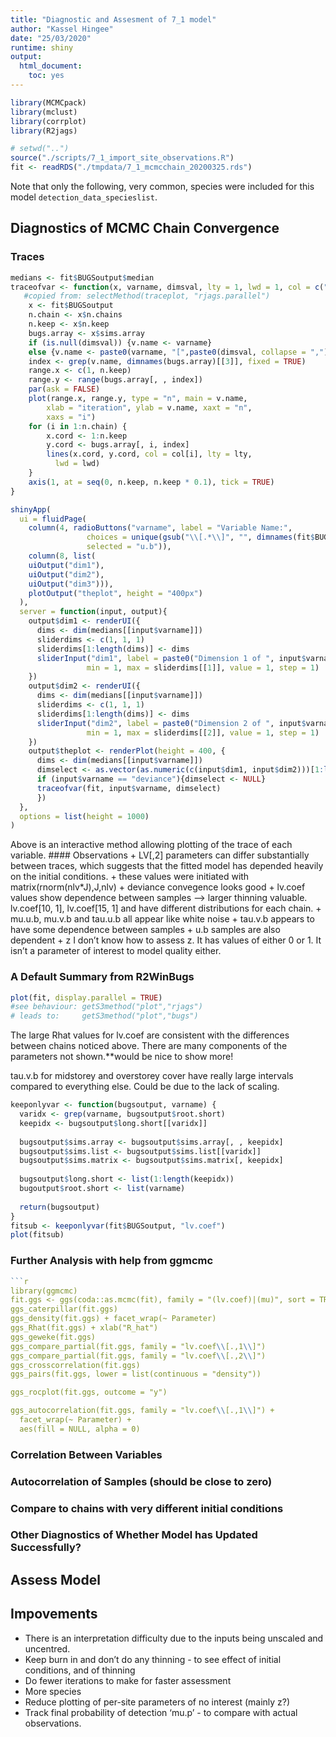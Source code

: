 ```yaml
---
title: "Diagnostic and Assesment of 7_1 model"
author: "Kassel Hingee"
date: "25/03/2020"
runtime: shiny
output: 
  html_document: 
    toc: yes
---
```


```r
library(MCMCpack)
library(mclust)
library(corrplot)
library(R2jags)
```

```r
# setwd("..")
source("./scripts/7_1_import_site_observations.R")
fit <- readRDS("./tmpdata/7_1_mcmcchain_20200325.rds")
```

Note that only the following, very common, species were included for this model `detection_data_specieslist`.


## Diagnostics of MCMC Chain Convergence
### Traces
```r
medians <- fit$BUGSoutput$median
traceofvar <- function(x, varname, dimsval, lty = 1, lwd = 1, col = c("red", "green", "blue"), ...){
   #copied from: selectMethod(traceplot, "rjags.parallel")
    x <- fit$BUGSoutput
    n.chain <- x$n.chains
    n.keep <- x$n.keep
    bugs.array <- x$sims.array
    if (is.null(dimsval)) {v.name <- varname}
    else {v.name <- paste0(varname, "[",paste0(dimsval, collapse = ","), "]")}
    index <- grep(v.name, dimnames(bugs.array)[[3]], fixed = TRUE)
    range.x <- c(1, n.keep)
    range.y <- range(bugs.array[, , index])
    par(ask = FALSE)
    plot(range.x, range.y, type = "n", main = v.name, 
        xlab = "iteration", ylab = v.name, xaxt = "n", 
        xaxs = "i")
    for (i in 1:n.chain) {
        x.cord <- 1:n.keep
        y.cord <- bugs.array[, i, index]
        lines(x.cord, y.cord, col = col[i], lty = lty, 
          lwd = lwd)
    }
    axis(1, at = seq(0, n.keep, n.keep * 0.1), tick = TRUE)
}

shinyApp(
  ui = fluidPage(
    column(4, radioButtons("varname", label = "Variable Name:",
                 choices = unique(gsub("\\[.*\\]", "", dimnames(fit$BUGSoutput$sims.array)[[3]])),
                 selected = "u.b")),
    column(8, list(
    uiOutput("dim1"),
    uiOutput("dim2"),
    uiOutput("dim3"))),
    plotOutput("theplot", height = "400px")
  ),
  server = function(input, output){
    output$dim1 <- renderUI({
      dims <- dim(medians[[input$varname]])
      sliderdims <- c(1, 1, 1)
      sliderdims[1:length(dims)] <- dims
      sliderInput("dim1", label = paste0("Dimension 1 of ", input$varname),
                 min = 1, max = sliderdims[[1]], value = 1, step = 1)
    })
    output$dim2 <- renderUI({
      dims <- dim(medians[[input$varname]])
      sliderdims <- c(1, 1, 1)
      sliderdims[1:length(dims)] <- dims
      sliderInput("dim2", label = paste0("Dimension 2 of ", input$varname),
                 min = 1, max = sliderdims[[2]], value = 1, step = 1)
    })
    output$theplot <- renderPlot(height = 400, {
      dims <- dim(medians[[input$varname]])
      dimselect <- as.vector(as.numeric(c(input$dim1, input$dim2)))[1:length(dims)]
      if (input$varname == "deviance"){dimselect <- NULL}
      traceofvar(fit, input$varname, dimselect)
      })
  },
  options = list(height = 1000)
)
```

Above is an interactive method allowing plotting of the trace of each variable. 
#### Observations
+ LV[,2] parameters can differ substantially between traces, which suggests that the fitted model has depended heavily on the initial conditions.
  + these values were initiated with matrix(rnorm(nlv*J),J,nlv)
+ deviance convegence looks good
+ lv.coef values show dependence between samples --> larger thinning valuable. lv.coef[10, 1], lv.coef[15, 1] and have different distributions for each chain.
+ mu.u.b, mu.v.b and tau.u.b all appear like white noise 
+ tau.v.b appears to have some dependence between samples
+ u.b samples are also dependent
+ z  I don't know how to assess z. It has values of either 0 or 1. It isn't a parameter of interest to model quality either.

### A Default Summary from R2WinBugs
```r
plot(fit, display.parallel = TRUE)
#see behaviour: getS3method("plot","rjags")
# leads to:     getS3method("plot","bugs")
```

The large Rhat values for lv.coef are consistent with the differences between chains noticed above.
There are many components of the parameters not shown.**would be nice to show more!

tau.v.b for midstorey and overstorey cover have really large intervals compared to everything else. Could be due to the lack of scaling.

```r
keeponlyvar <- function(bugsoutput, varname) {
  varidx <- grep(varname, bugsoutput$root.short)
  keepidx <- bugsoutput$long.short[[varidx]]
  
  bugsoutput$sims.array <- bugsoutput$sims.array[, , keepidx]
  bugsoutput$sims.list <- bugsoutput$sims.list[[varidx]]
  bugsoutput$sims.matrix <- bugsoutput$sims.matrix[, keepidx]
  
  bugsoutput$long.short <- list(1:length(keepidx))
  bugoutput$root.short <- list(varname)
  
  return(bugsoutput)
}
fitsub <- keeponlyvar(fit$BUGSoutput, "lv.coef")
plot(fitsub)
```

### Further Analysis with help from ggmcmc
```r



```r
library(ggmcmc)
fit.ggs <- ggs(coda::as.mcmc(fit), family = "(lv.coef)|(mu)", sort = TRUE)
ggs_caterpillar(fit.ggs)
ggs_density(fit.ggs) + facet_wrap(~ Parameter)
ggs_Rhat(fit.ggs) + xlab("R_hat")
ggs_geweke(fit.ggs)
ggs_compare_partial(fit.ggs, family = "lv.coef\\[.,1\\]")
ggs_compare_partial(fit.ggs, family = "lv.coef\\[.,2\\]")
ggs_crosscorrelation(fit.ggs)
ggs_pairs(fit.ggs, lower = list(continuous = "density"))

ggs_rocplot(fit.ggs, outcome = "y")

ggs_autocorrelation(fit.ggs, family = "lv.coef\\[.,1\\]") +
  facet_wrap(~ Parameter) +
  aes(fill = NULL, alpha = 0)
```


### Correlation Between Variables

### Autocorrelation of Samples (should be close to zero)

### Compare to chains with very different initial conditions

### Other Diagnostics of Whether Model has Updated Successfully?

## Assess Model




## Impovements
* There is an interpretation difficulty due to the inputs being unscaled and uncentred.
* Keep burn in and don't do any thinning - to see effect of initial conditions, and of thinning
* Do fewer iterations to make for faster assessment
* More species
* Reduce plotting of per-site parameters of no interest (mainly z?)
* Track final probability of detection 'mu.p' - to compare with actual observations.

